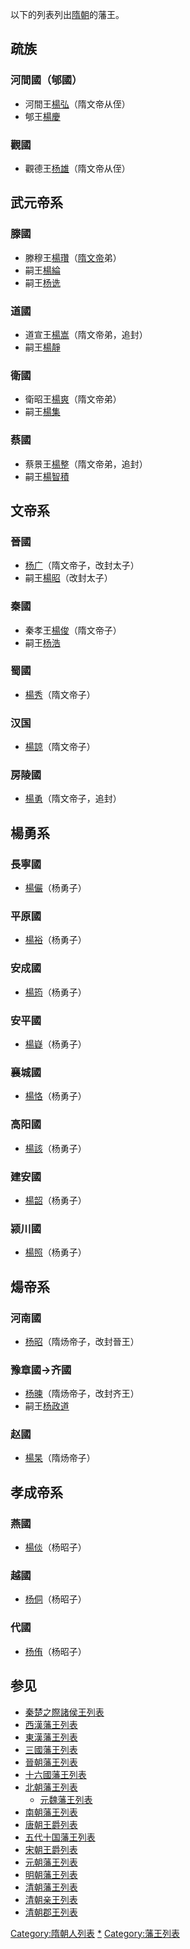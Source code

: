 以下的列表列出[[隋朝|隋朝]]的藩王。
==疏族==
===河間國（郇國）===
*河間王[[楊弘_(河間王)|楊弘]]（隋文帝从侄）
*郇王[[杨庆_(隋朝)|楊慶]]
===觀國===
*觀德王[[杨雄_(隋朝)|杨雄]]（隋文帝从侄）

==武元帝系==
===滕國===
*滕穆王[[楊瓚|楊瓚]]（[[隋文帝|隋文帝]]弟）
*嗣王[[楊綸_(隋朝)|楊綸]]
*嗣王[[杨诜|杨诜]]
===道國===
*道宣王[[楊嵩|楊嵩]]（隋文帝弟，追封）
*嗣王[[楊靜_(隋朝)|楊靜]]
===衛國===
*衛昭王[[楊爽|楊爽]]（隋文帝弟）
*嗣王[[楊集_(隋朝)|楊集]]
===蔡國===
*蔡景王[[楊整|楊整]]（隋文帝弟，追封）
*嗣王[[楊智積|楊智積]]

==文帝系==
===晉國===
*[[隋炀帝|杨广]]（隋文帝子，改封太子）
*嗣王[[楊昭|楊昭]]（改封太子）
===秦國===
*秦孝王[[楊俊_(隋朝)|楊俊]]（隋文帝子）
*嗣王[[杨浩|杨浩]]
===蜀國===
*[[楊秀|楊秀]]（隋文帝子）
===汉国===
*[[楊諒|楊諒]]（隋文帝子）
===房陵國===
*[[杨勇_(隋)|楊勇]]（隋文帝子，追封）

==楊勇系==
===長寧國===
*[[楊儼|楊儼]]（杨勇子）
===平原國===
*[[楊裕|楊裕]]（杨勇子）
===安成國===
*[[楊筠|楊筠]]（杨勇子）
===安平國===
*[[楊嶷|楊嶷]]（杨勇子）
===襄城國===
*[[楊恪|楊恪]]（杨勇子）
===高阳國===
*[[楊該|楊該]]（杨勇子）
===建安國===
*[[楊韶|楊韶]]（杨勇子）
===颍川國===
*[[杨照_(隋朝)|楊照]]（杨勇子）

==煬帝系==
===河南國===
*[[杨昭|杨昭]]（隋炀帝子，改封晉王）
===豫章國→齐國===
*[[杨暕|杨暕]]（隋炀帝子，改封齐王）
*嗣王[[杨政道|杨政道]]
===赵國===
*[[楊杲|楊杲]]（隋炀帝子）

==孝成帝系==
===燕國===
*[[楊倓|楊倓]]（杨昭子）
===越國===
*[[杨侗|杨侗]]（杨昭子）
===代國===
*[[杨侑|杨侑]]（杨昭子）

==参见==
* [[秦楚之際諸侯王列表|秦楚之際諸侯王列表]]
* [[西漢藩王列表|西漢藩王列表]]
* [[東漢藩王列表|東漢藩王列表]]
* [[三國藩王列表|三國藩王列表]]
* [[晉朝藩王列表|晉朝藩王列表]]
* [[十六國藩王列表|十六國藩王列表]]
* [[北朝藩王列表|北朝藩王列表]]
**[[元魏藩王列表|元魏藩王列表]]
* [[南朝藩王列表|南朝藩王列表]]
* [[唐朝王爵列表|唐朝王爵列表]]
* [[五代十国藩王列表|五代十国藩王列表]]
* [[宋朝王爵列表|宋朝王爵列表]]
* [[元朝藩王列表|元朝藩王列表]]
* [[明朝藩王列表|明朝藩王列表]]
* [[清朝藩王列表|清朝藩王列表]]
* [[清朝亲王列表|清朝亲王列表]]
* [[清朝郡王列表|清朝郡王列表]]

[[Category:隋朝人列表|Category:隋朝人列表]] 
[[Category:隋朝宗室国王|*]]
[[Category:藩王列表|Category:藩王列表]]